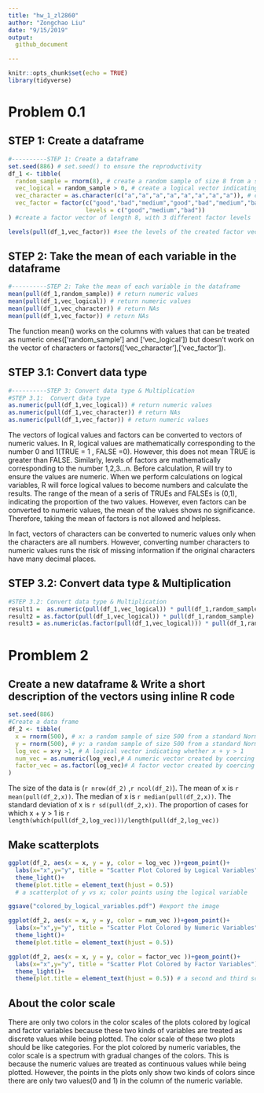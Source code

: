```yaml
---
title: "hw_1_zl2860"
author: "Zongchao Liu"
date: "9/15/2019"
output: 
  github_document

---
```


```r
knitr::opts_chunk$set(echo = TRUE)
library(tidyverse)
```

# Problem 0.1 
## STEP 1: Create a dataframe

```r
#----------STEP 1: Create a dataframe
set.seed(886) # set.seed() to ensure the reproductivity
df_1 <- tibble(
  random_sample = rnorm(8), # create a random sample of size 8 from a standard Normal distribution
  vec_logical = random_sample > 0, # create a logical vector indicating whether elements of the sample are greater than 0
  vec_character = as.character(c("a","a","a","a","a","a","a","a")), # create a character vector of length 8
  vec_factor = factor(c("good","bad","medium","good","bad","medium","bad","medium"),
                      levels = c("good","medium","bad"))
) #create a factor vector of length 8, with 3 different factor levels

levels(pull(df_1,vec_factor)) #see the levels of the created factor vector
```

## STEP 2: Take the mean of each variable in the dataframe

```r
#----------STEP 2: Take the mean of each variable in the dataframe
mean(pull(df_1,random_sample)) # return numeric values
mean(pull(df_1,vec_logical)) # return numeric values
mean(pull(df_1,vec_character)) # return NAs
mean(pull(df_1,vec_factor)) # return NAs
```

The function mean() works on the columns with values that can be treated as numeric ones(['random_sample'] and ['vec_logical']) but doesn't work on the vector of characters or factors(['vec_character'],['vec_factor']).

## STEP 3.1: Convert data type

```r
#----------STEP 3: Convert data type & Multiplication
#STEP 3.1:  Convert data type
as.numeric(pull(df_1,vec_logical)) # return numeric values
as.numeric(pull(df_1,vec_character)) # return NAs
as.numeric(pull(df_1,vec_factor)) # return numeric values
```

The vectors of logical values and factors can be converted to vectors of numeric values. In R, logical values are mathematically corresponding to the number 0 and 1(TRUE = 1 , FALSE =0). However, this does not mean TRUE is greater than FALSE. Similarly, levels of factors are mathematically corresponding to the number 1,2,3...n. Before calculation, R will try to ensure the values are numeric. When we perform calculations on logical variables, R will force logical values to become numbers and calculate the results. The range of the mean of a seris of TRUEs and FALSEs is (0,1), indicating the proportion of the two values. However, even factors can be converted to numeric values, the mean of the values shows no significance. Therefore, taking the mean of factors is not allowed and helpless.

In fact, vectors of characters can be converted to numeric values only when the characters are all numbers. However, converting number characters to numeric values runs the risk of missing information if the original characters have many decimal places. 

## STEP 3.2: Convert data type & Multiplication

```r
#STEP 3.2: Convert data type & Multiplication
result1 =  as.numeric(pull(df_1,vec_logical)) * pull(df_1,random_sample) # convert the logical vector to numeric, and multiply the random sample by the result
result2 = as.factor(pull(df_1,vec_logical)) * pull(df_1,random_sample) # convert the logical vector to a factor, and multiply the random sample by the result
result3 = as.numeric(as.factor(pull(df_1,vec_logical))) * pull(df_1,random_sample) # convert the logical vector to a factor and then convert the result to numeric, and multiply the random sample by the result

```

# Promblem 2 
## Create a new dataframe & Write a short description of the vectors using inline R code

```r
set.seed(886)
#Create a data frame 
df_2 <- tibble(
  x = rnorm(500), # x: a random sample of size 500 from a standard Normal distribution
  y = rnorm(500), # y: a random sample of size 500 from a standard Normal distribution
  log_vec = x+y >1, # A logical vector indicating whether x + y > 1
  num_vec = as.numeric(log_vec),# A numeric vector created by coercing the above logical vector
  factor_vec = as.factor(log_vec)# A factor vector created by coercing the above logical vector
)

```
The size of the data is (`r nrow(df_2) ` ,`r ncol(df_2)`). The mean of x is `r mean(pull(df_2,x)) `. The median of x is `r median(pull(df_2,x))`. The standard deviation of x is `r sd(pull(df_2,x)) `. The proportion of cases for which x + y > 1 is `r length(which(pull(df_2,log_vec)))/length(pull(df_2,log_vec))` 

## Make scatterplots

```r
ggplot(df_2, aes(x = x, y = y, color = log_vec ))+geom_point()+
  labs(x="x",y="y", title = "Scatter Plot Colored by Logical Variables")+
  theme_light()+
  theme(plot.title = element_text(hjust = 0.5))
  # a scatterplot of y vs x; color points using the logical variable

ggsave("colored_by_logical_variables.pdf") #export the image

ggplot(df_2, aes(x = x, y = y, color = num_vec ))+geom_point()+
  labs(x="x",y="y", title = "Scatter Plot Colored by Numeric Variables")+
  theme_light()+
  theme(plot.title = element_text(hjust = 0.5))

ggplot(df_2, aes(x = x, y = y, color = factor_vec ))+geom_point()+
  labs(x="x",y="y", title = "Scatter Plot Colored by Factor Variables")+
  theme_light()+
  theme(plot.title = element_text(hjust = 0.5)) # a second and third scatterplot that color points using the numeric and factor variables, respectively

``` 

## About the color scale

There are only two colors in the color scales of the plots colored by logical and factor variables because these two kinds of variables are treated as discrete values while being plotted. The color scale of these two plots should be like categories. For the plot colored by numeric variables, the color scale is a spectrum with gradual changes of the colors. This is because the numeric values are treated as continuous values while being plotted. However, the points in the plots only show two kinds of colors since there are only two values(0 and 1) in the column of the numeric variable.
